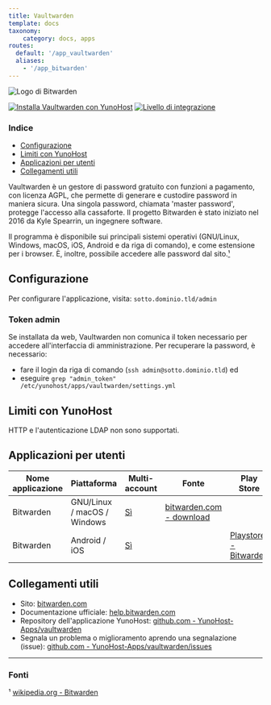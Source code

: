 ```yaml
---
title: Vaultwarden
template: docs
taxonomy:
    category: docs, apps
routes:
  default: '/app_vaultwarden'
  aliases:
    - '/app_bitwarden'
---
```


![Logo di Bitwarden](/img/bitwarden_logo.png?width=80)

[![Installa Vaultwarden con YunoHost](https://install-app.yunohost.org/install-with-yunohost.png)](https://install-app.yunohost.org/?app=vaultwarden) [![Livello di integrazione](https://dash.yunohost.org/integration/vaultwarden.svg)](https://dash.yunohost.org/appci/app/vaultwarden)

### Indice

- [Configurazione](#configurazione)
- [Limiti con YunoHost](#limiti-con-yunohost)
- [Applicazioni per utenti](#applicazioni-per-utenti)
- [Collegamenti utili](#collegamenti-utili)

Vaultwarden è un gestore di password gratuito con funzioni a pagamento, con licenza AGPL, che permette di generare e custodire password in maniera sicura. Una singola password, chiamata 'master password', protegge l'accesso alla cassaforte. Il progetto Bitwarden è stato iniziato nel 2016 da Kyle Spearrin, un ingegnere software.

Il programma è disponibile sui principali sistemi operativi (GNU/Linux, Windows, macOS, iOS, Android e da riga di comando), e come estensione per i browser. È, inoltre, possibile accedere alle password dal sito.[¹](#fonti)

## Configurazione

Per configurare l'applicazione, visita: `sotto.dominio.tld/admin`

### Token admin

Se installata da web, Vaultwarden non comunica il token necessario per accedere all'interfaccia di amministrazione. Per recuperare la password, è necessario:
- fare il login da riga di comando (`ssh admin@sotto.dominio.tld`) ed
- eseguire `grep "admin_token" /etc/yunohost/apps/vaultwarden/settings.yml`

## Limiti con YunoHost

HTTP e l'autenticazione LDAP non sono supportati.

## Applicazioni per utenti

| Nome applicazione | Piattaforma | Multi-account | Fonte | Play Store | F-Droid | Apple Store |
|----------------------|----------|---------------|--------|------------|---------|-------------|
| Bitwarden | GNU/Linux / macOS / Windows  | [Sì](https://bitwarden.com/help/account-switching/) | [bitwarden.com - download](https://bitwarden.com/download) |
| Bitwarden | Android / iOS | [Sì](https://bitwarden.com/help/account-switching/) |  | [Playstore - Bitwarden](https://play.google.com/store/apps/details?id=com.x8bit.bitwarden) | Sì ([repo da aggiungere](https://mobileapp.bitwarden.com/fdroid/)) | [App Store - Bitwarden](https://itunes.apple.com/app/bitwarden-free-password-manager/id1137397744?mt=8) |


## Collegamenti utili

+ Sito: [bitwarden.com](https://bitwarden.com/)
+ Documentazione ufficiale: [help.bitwarden.com](https://help.bitwarden.com/)
+ Repository dell'applicazione YunoHost: [github.com - YunoHost-Apps/vaultwarden](https://github.com/YunoHost-Apps/vaultwarden_ynh)
+ Segnala un problema o miglioramento aprendo una segnalazione (issue): [github.com - YunoHost-Apps/vaultwarden/issues](https://github.com/YunoHost-Apps/vaultwarden_ynh/issues)

-----

### Fonti

¹ [wikipedia.org - Bitwarden](https://en.wikipedia.org/wiki/Bitwarden)
